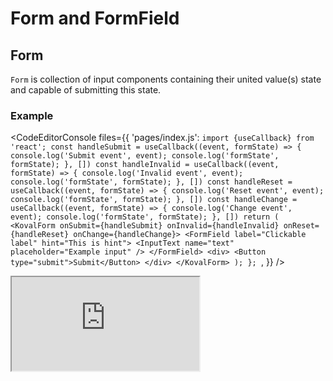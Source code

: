 
# Form and FormField

## Form

`Form` is collection of input components containing their united value(s) state and capable of submitting this state.

### Example

<CodeEditorConsole
    files={{
        'pages/index.js': `import {useCallback} from 'react';
  const handleSubmit = useCallback((event, formState) => {
    console.log('Submit event', event);
    console.log('formState', formState);
  }, [])
  const handleInvalid = useCallback((event, formState) => {
    console.log('Invalid event', event);
    console.log('formState', formState);
  }, [])
  const handleReset = useCallback((event, formState) => {
    console.log('Reset event', event);
    console.log('formState', formState);
  }, [])
  const handleChange = useCallback((event, formState) => {
    console.log('Change event', event);
    console.log('formState', formState);
  }, [])
  return (
    <KovalForm
      onSubmit={handleSubmit}
      onInvalid={handleInvalid}
      onReset={handleReset}
      onChange={handleChange}>
        <FormField
          label="Clickable label"
          hint="This is hint">
          <InputText name="text" placeholder="Example input" />
        </FormField>
        <div>
          <Button type="submit">Submit</Button>
        </div>
    </KovalForm>
  );
};
`,
    }}
/>

<Iframe
    src="https://morewings.github.io/koval-ui/?path=/story/inputs-form--primary&full=1&shortcuts=false&singleStory=true"
    width={777}
    height={777}
    caption="Form story"
/>

## FormField

The `FormField` component is designed to enhance the accessibility and usability of form inputs. It wraps a provided input element or an `InputGroup` and ensures that an accessible `label` is rendered above the input and a `hint` is displayed below it.

### Example

<CodeEditor
    files={{
        'pages/index.js': `import {useCallback} from 'react';
  return (
    <FormField
      label="Clickable label"
      hint="This is hint">
      <InputColor defaultValue="#CECECE" />
    </FormField>
  );
};
`,
    }}
/>

<Callout type="info" emoji="💡️">
    See all `FormField` features at [Storybook
    page](https://morewings.github.io/koval-ui/?path=/docs/inputs-formfield--docs).
</Callout>
